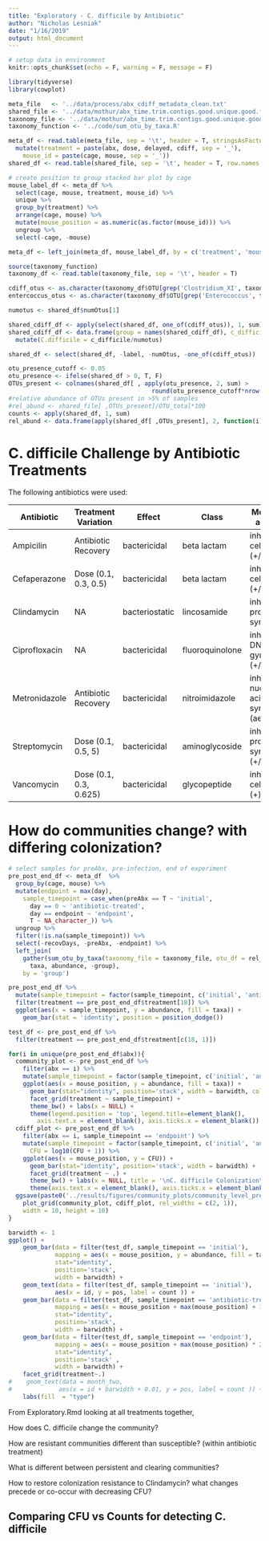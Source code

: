 ```yaml
---
title: "Exploratory - C. difficile by Antibiotic"
author: "Nicholas Lesniak"
date: "1/16/2019"
output: html_document
---
```


```r
# setup data in environment
knitr::opts_chunk$set(echo = F, warning = F, message = F)

library(tidyverse)
library(cowplot)

meta_file   <- '../data/process/abx_cdiff_metadata_clean.txt'
shared_file <- '../data/mothur/abx_time.trim.contigs.good.unique.good.filter.unique.precluster.pick.pick.pick.an.unique_list.0.03.subsample.shared'
taxonomy_file <- '../data/mothur/abx_time.trim.contigs.good.unique.good.filter.unique.precluster.pick.pick.pick.an.unique_list.0.03.cons.taxonomy'
taxonomy_function <- '../code/sum_otu_by_taxa.R'

meta_df <- read.table(meta_file, sep = '\t', header = T, stringsAsFactors = F) %>% 
  mutate(treatment = paste(abx, dose, delayed, cdiff, sep = '_'),
    mouse_id = paste(cage, mouse, sep = '_')) 
shared_df <- read.table(shared_file, sep = '\t', header = T, row.names = 'Group')

# create position to group stacked bar plot by cage
mouse_label_df <- meta_df %>% 
  select(cage, mouse, treatment, mouse_id) %>% 
  unique %>% 
  group_by(treatment) %>% 
  arrange(cage, mouse) %>% 
  mutate(mouse_position = as.numeric(as.factor(mouse_id))) %>% 
  ungroup %>% 
  select(-cage, -mouse)

meta_df <- left_join(meta_df, mouse_label_df, by = c('treatment', 'mouse_id'))

source(taxonomy_function)
taxonomy_df <- read.table(taxonomy_file, sep = '\t', header = T)

cdiff_otus <- as.character(taxonomy_df$OTU[grep('Clostridium_XI', taxonomy_df$Taxonomy)])
entercoccus_otus <- as.character(taxonomy_df$OTU[grep('Enterococcus', taxonomy_df$Taxonomy)])

numotus <- shared_df$numOtus[1]

shared_cdiff_df <- apply(select(shared_df, one_of(cdiff_otus)), 1, sum)
shared_cdiff_df <- data.frame(group = names(shared_cdiff_df), c_difficile = unname(shared_cdiff_df), stringsAsFactors = F) %>% 
  mutate(C.difficile = c_difficile/numotus)

shared_df <- select(shared_df, -label, -numOtus, -one_of(cdiff_otus))

otu_presence_cutoff <- 0.05
otu_presence <- ifelse(shared_df > 0, T, F) 
OTUs_present <- colnames(shared_df[ , apply(otu_presence, 2, sum) > 
                                        round(otu_presence_cutoff*nrow(shared_df))])
#relative abundance of OTUs present in >5% of samples
#rel_abund <- shared_file[ ,OTUs_present]/OTU_total*100
counts <- apply(shared_df, 1, sum)
rel_abund <- data.frame(apply(shared_df[ ,OTUs_present], 2, function(i){(i/counts)*100}))

```


# C. difficile Challenge by Antibiotic Treatments

The following antibiotics were used:

Antibiotic    | Treatment Variation    | Effect         |  Class          | Mode of action                           
------------- | ---------------------- | -------------- | --------------- | -----------------------------------------
Ampicilin     | Antibiotic Recovery    | bactericidal   | beta lactam     | inhibits cell wall (+/-)                 
Cefaperazone  | Dose (0.1, 0.3, 0.5)   | bactericidal   | beta lactam     | inhibits cell wall (+/-)                 
Clindamycin   | NA                     | bacteriostatic | lincosamide     | inhibits protein synthesis               
Ciprofloxacin | NA                     | bactericidal   | fluoroquinolone | inhibits DNA gyrase (+/-)                
Metronidazole | Antibiotic Recovery    | bactericidal   | nitroimidazole  | inhibits nucleic acid synthesis (aerobic)
Streptomycin  | Dose (0.1, 0.5, 5)     | bactericidal   | aminoglycoside  | inhibits protein synthesis (+/-)         
Vancomycin    | Dose (0.1, 0.3, 0.625) | bactericidal   | glycopeptide    | inhibits cell wall (+)                   


# How do communities change? with differing colonization?

```r

# select samples for preAbx, pre-infection, end of experiment
pre_post_end_df <- meta_df  %>% 
  group_by(cage, mouse) %>% 
  mutate(endpoint = max(day),
    sample_timepoint = case_when(preAbx == T ~ 'initial',
      day == 0 ~ 'antibiotic-treated',
      day == endpoint ~ 'endpoint',
      T ~ NA_character_)) %>%
  ungroup %>% 
  filter(!is.na(sample_timepoint)) %>% 
  select(-recovDays, -preAbx, -endpoint) %>% 
  left_join(
    gather(sum_otu_by_taxa(taxonomy_file = taxonomy_file, otu_df = rel_abund, taxa_level = 'phylum'),
      taxa, abundance, -group), 
    by = 'group')

pre_post_end_df %>% 
  mutate(sample_timepoint = factor(sample_timepoint, c('initial', 'antibiotic-treated', 'endpoint'))) %>% 
  filter(treatment == pre_post_end_df$treatment[18]) %>% 
  ggplot(aes(x = sample_timepoint, y = abundance, fill = taxa)) + 
    geom_bar(stat = 'identity', position = position_dodge())

test_df <- pre_post_end_df %>% 
  filter(treatment == pre_post_end_df$treatment[c(18, 1)])

for(i in unique(pre_post_end_df$abx)){
  community_plot <- pre_post_end_df %>% 
    filter(abx == i) %>% 
    mutate(sample_timepoint = factor(sample_timepoint, c('initial', 'antibiotic-treated', 'endpoint'))) %>% 
    ggplot(aes(x = mouse_position, y = abundance, fill = taxa)) + 
      geom_bar(stat="identity", position='stack', width = barwidth, color = "black", size = 0.1) + 
      facet_grid(treatment ~ sample_timepoint) + 
      theme_bw() + labs(x = NULL) + 
      theme(legend.position = 'top', legend.title=element_blank(),
        axis.text.x = element_blank(), axis.ticks.x = element_blank())
  cdiff_plot <- pre_post_end_df %>% 
    filter(abx == i, sample_timepoint == 'endpoint') %>% 
    mutate(sample_timepoint = factor(sample_timepoint, c('initial', 'antibiotic-treated', 'endpoint')), 
      CFU = log10(CFU + 1)) %>% 
    ggplot(aes(x = mouse_position, y = CFU)) + 
      geom_bar(stat="identity", position='stack', width = barwidth) + 
      facet_grid(treatment ~ .) + 
      theme_bw() + labs(x = NULL, title = '\nC. difficile Colonization\nat endpoint\n\n') + 
      theme(axis.text.x = element_blank(), axis.ticks.x = element_blank())
  ggsave(paste0('../results/figures/community_plots/community_level_pre_post_end_', i, '.jpg'),
    plot_grid(community_plot, cdiff_plot, rel_widths = c(2, 1)),
    width = 10, height = 10)
}

barwidth <- 1
ggplot() + 
    geom_bar(data = filter(test_df, sample_timepoint == 'initial'), 
             mapping = aes(x = mouse_position, y = abundance, fill = taxa), 
             stat="identity", 
             position='stack', 
             width = barwidth) + 
    geom_text(data = filter(test_df, sample_timepoint == 'initial'), 
             aes(x = id, y = pos, label = count )) + 
    geom_bar(data = filter(test_df, sample_timepoint == 'antibiotic-treated'), 
             mapping = aes(x = mouse_position + max(mouse_position) + 1, y = abundance, fill = taxa), 
             stat="identity", 
             position='stack', 
             width = barwidth) + 
    geom_bar(data = filter(test_df, sample_timepoint == 'endpoint'), 
             mapping = aes(x = mouse_position + max(mouse_position) * 2 + 2, y = abundance, fill = taxa), 
             stat="identity", 
             position='stack' , 
             width = barwidth) + 
    facet_grid(treatment~.)
#    geom_text(data = month_two, 
#             aes(x = id + barwidth + 0.01, y = pos, label = count )) + 
    labs(fill  = "type")

```


From Exploratory.Rmd looking at all treatments together, 


How does C. difficile change the community?

How are resistant communities different than susceptible? (within antibiotic treatment)



What is different between persistent and clearing communities?


How to restore colonization resistance to Clindamycin?
  what changes precede or co-occur with decreasing CFU?




## Comparing CFU vs Counts for detecting C. difficile

